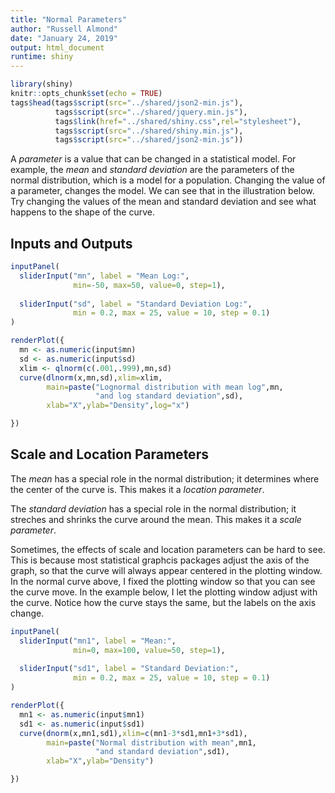```yaml
---
title: "Normal Parameters"
author: "Russell Almond"
date: "January 24, 2019"
output: html_document
runtime: shiny
---
```


```r
library(shiny)
knitr::opts_chunk$set(echo = TRUE)
tags$head(tags$script(src="../shared/json2-min.js"),
          tags$script(src="../shared/jquery.min.js"),
          tags$link(href="../shared/shiny.css",rel="stylesheet"),
          tags$script(src="../shared/shiny.min.js"),
          tags$script(src="../shared/json2-min.js"))
```

A *parameter* is a value that can be changed in a statistical model. For example, the *mean* and *standard deviation* are the parameters of the normal distribution, which is a model for a population. Changing the value of a parameter, changes the model. We can see that in the illustration below. Try changing the values of the mean and standard deviation and see what happens to the shape of the curve.

## Inputs and Outputs

```r
inputPanel(
  sliderInput("mn", label = "Mean Log:",
              min=-50, max=50, value=0, step=1),
  
  sliderInput("sd", label = "Standard Deviation Log:",
              min = 0.2, max = 25, value = 10, step = 0.1)
)

renderPlot({
  mn <- as.numeric(input$mn)
  sd <- as.numeric(input$sd)
  xlim <- qlnorm(c(.001,.999),mn,sd)
  curve(dlnorm(x,mn,sd),xlim=xlim,
        main=paste("Lognormal distribution with mean log",mn,
                   "and log standard deviation",sd),
        xlab="X",ylab="Density",log="x")

})
```

## Scale and Location Parameters

The *mean* has a special role in the normal distribution; it determines where the center of the curve is. This makes it a *location parameter*.

The *standard deviation* has a special role in the normal distribution; it streches and shrinks the curve around the mean. This makes it a *scale parameter*.

Sometimes, the effects of scale and location parameters can be hard to see. This is because most statistical graphcis packages adjust the axis of the graph, so that the curve will always appear centered in the plotting window. In the normal curve above, I fixed the plotting window so that you can see the curve move. In the example below, I let the plotting window adjust with the curve. Notice how the curve stays the same, but the labels on the axis change.

```r
inputPanel(
  sliderInput("mn1", label = "Mean:",
              min=0, max=100, value=50, step=1),
  
  sliderInput("sd1", label = "Standard Deviation:",
              min = 0.2, max = 25, value = 10, step = 0.1)
)

renderPlot({
  mn1 <- as.numeric(input$mn1)
  sd1 <- as.numeric(input$sd1)
  curve(dnorm(x,mn1,sd1),xlim=c(mn1-3*sd1,mn1+3*sd1),
        main=paste("Normal distribution with mean",mn1,
                   "and standard deviation",sd1),
        xlab="X",ylab="Density")

})
```
